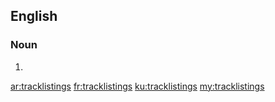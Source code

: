 ==English==

===Noun===
{{head|en|plural}}

# {{plural of|tracklisting|lang=en|nocat=1}}

[[ar:tracklistings]]
[[fr:tracklistings]]
[[ku:tracklistings]]
[[my:tracklistings]]